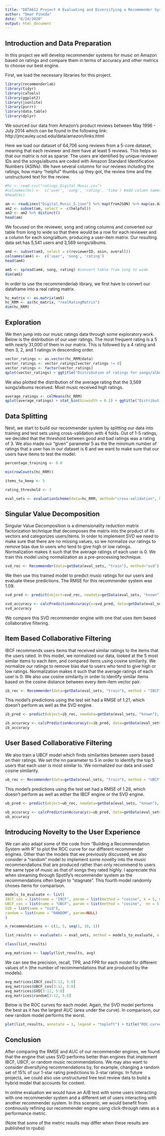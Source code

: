 ---
title: "DATA612 Project 4 Evaluating and Diversifying a Recommender System"
author: "Omar Pineda"
date: "6/24/2020"
output: html_document
---

## Introduction and Data Preparation

In this project we will develop recommender systems for music on Amazon based on ratings and compare them in terms of accuracy and other metrics to choose our best engine.

First, we load the necessary libraries for this project.

```{r load}
library(recommenderlab)
library(tidyr)
library(caTools)
library(ggplot2)
library(jsonlite)
library(purrr)
library(data.table)
library(dplyr)
```

We sourced our data from Amazon's product reviews between May 1996 - July 2014 which can be found in the following link: http://jmcauley.ucsd.edu/data/amazon/links.html

Here we load our dataset of 64,706 song reviews from a 5-core dataset, meaning that each reviewer and item have at least 5 reviews. This helps so that our matrix is not as sparse. The users are identified by unique reviewer IDs and the songs/albums are coded with Amazon Standard Identification Numbers (ASINs). We have several columns for our reviews including the ratings, how many "helpful" thumbs up they got, the review time and the unstructured text for the review.

```{r}
#hc <- read.csv("ratings_Digital_Music.csv")
#colnames(hc) <-  c('user', 'song', 'rating', 'time') #add column names
#head(hc)

am <- readLines("Digital_Music_5.json") %>% map(fromJSON) %>% map(as.data.table) %>% rbindlist(fill = TRUE)
am2 <- subset(am, select = -c(helpful))
am3 <- am2 %>% distinct()
head(am)
```

We focused on the reviewer, song and rating columns and converted our table from long to wide so that there would be a row for each reviewer and a column for each song/album, producing a user-item matrix. Our resulting data set has 5,541 users and 3,569 songs/albums.

```{r}
am4 <- subset(am3, select = c(reviewerID, asin, overall))
colnames(am4) <-  c('user', 'song', 'rating')
head(am4)
```

```{r}
am5 <- spread(am4, song, rating) #convert table from long to wide
dim(am5)
```

In order to use the recommenderlab library, we first have to convert our dataframe into a real rating matrix.

```{r}
hc_matrix <- as.matrix(am5)
hc_RRM <- as(hc_matrix, "realRatingMatrix")
dim(hc_RRM)
```

## Exploration

We then jump into our music ratings data through some exploratory work. Below is the distribution of our user ratings. The most frequent rating is a 5 with nearly 31,000 of them in our matrix. This is followed by a 4 rating and then 3, 2, and 1 ratings in descending order.

```{r}
vector_ratings <- as.vector(hc_RRM@data)
vector_ratings <- vector_ratings[vector_ratings != 0]
vector_ratings <- factor(vector_ratings)
qplot(vector_ratings) + ggtitle("Distribution of ratings for songs/albums on Amazon")
```

We also plotted the distribution of the average rating that the 3,569 songs/albums received. Most music received high ratings.

```{r}
average_ratings <- colMeans(hc_RRM)
qplot(average_ratings) + stat_bin(binwidth = 0.1) + ggtitle("Distribution of the average music rating")
```

## Data Splitting

Next, we start to build our recommender system by splitting our data into training and test sets using cross-validation with 4 folds. Out of 1-5 ratings, we decided that the threshold between good and bad ratings was a rating of 3. We also made our "given" parameter 5 as the the minimum number of ratings that a user has in our dataset is 6 and we want to make sure that our users have items to test the model.

```{r}
percentage_training <- 0.8

min(rowCounts(hc_RRM))

items_to_keep <- 5

rating_threshold <- 3

eval_sets <- evaluationScheme(data=hc_RRM, method="cross-validation", k=4, given=items_to_keep, goodRating=rating_threshold)
```

## Singular Value Decomposition

Singular Value Decomposition is a dimensionality reduction matrix factorization technique that decomposes the matrix into the product of its vectors and categorizes users/items. In order to implement SVD we need to make sure that there are no missing values, so we normalize our ratings to remove bias due to users who tend to give high or low ratings. Normalization makes it such that the average ratings of each user is 0. We train this model using normalization as a pre-processing technique.

```{r}
svd_rec <- Recommender(data=getData(eval_sets, "train"), method="svd")
```

We then use this trained model to predict music ratings for our users and evaluate these predictions. The RMSE for this recommender system was 1.09.

```{r}
svd_pred <- predict(object=svd_rec, newdata=getData(eval_sets, "known"), n=5, type="ratings")
```

```{r}
svd_accuracy <- calcPredictionAccuracy(x=svd_pred, data=getData(eval_sets, "unknown"), byUser=FALSE)
svd_accuracy
```

We compare this SVD recommender engine with one that uses item based collaborative filtering. 

## Item Based Collaborative Filtering

IBCF recommends users items that received similar ratings to the items that the users rated. In this model, we normalized our data, looked at the 5 most similar items to each item, and compared items using cosine similarity. We normalize our ratings to remove bias due to users who tend to give high or low ratings. Normalization makes it such that the average ratings of each user is 0. We also use cosine similarity in order to identify similar items based on the cosine distance between every item-item vector pair.

```{r}
ib_rec <- Recommender(data=getData(eval_sets, "train"), method = "IBCF", parameter = list(k = 5, normalize = "center", method = "cosine"))
```

This model's predictions using the test set had a RMSE of 1.21, which doesn't perform as well as the SVD engine.

```{r}
ib_pred <- predict(object=ib_rec, newdata=getData(eval_sets, "known"), n=5, type="ratings")
```

```{r}
ib_accuracy <- calcPredictionAccuracy(x=ib_pred, data=getData(eval_sets, "unknown"), byUser=FALSE)
ib_accuracy
```

## User Based Collaborative Filtering

We also train a UBCF model which finds similarities between users based on their ratings. We set the nn parameter to 5 in order to identify the top 5 users that each user is most similar to. We normalized our data and used cosine similarity.

```{r}
ub_rec <- Recommender(data=getData(eval_sets, "train"), method = "UBCF", parameter = list(nn = 5, normalize = "center", method = "cosine"))
```

This model's predictions using the test set had a RMSE of 1.28, which doesn't perform as well as either the IBCF engine or the SVD engine.

```{r}
ub_pred <- predict(object=ub_rec, newdata=getData(eval_sets, "known"), n=5, type="ratings")
```

```{r}
ub_accuracy <- calcPredictionAccuracy(x=ub_pred, data=getData(eval_sets, "unknown"), byUser=FALSE)
ub_accuracy
```

## Introducing Novelty to the User Experience

We can also adapt some of the code from "Building a Recommendation System with R" to plot the ROC curve for our different recommender engines. Other than the models that we previously discussed, we also consider a "random" model to implement some novelty into the music recommendations that are produced rather than only recommend to users the same type of music as that of songs they rated highly. I appreciate this when streaming through Spotify's recommender system as the recommendations often begin to "stagnate". This fourth model randomly choses items for comparison.

```{r}
models_to_evaluate <- list(
IBCF_cos = list(name = "IBCF", param = list(method = "cosine", k = 5, normalize = "center")),
UBCF_cos = list(name = "UBCF", param = list(method = "cosine",  nn = 5, normalize = "center")),
SVD = list(name = "svd"),
random = list(name = "RANDOM", param=NULL)
)

n_recommendations <- c(1, 5, seq(1, 10, 1))

list_results <- evaluate(x = eval_sets, method = models_to_evaluate, n = n_recommendations)

class(list_results)
```

```{r}
avg_matrices <- lapply(list_results, avg)
```

We can see the precision, recall, TPR, and FPR for each model for different values of n (the number of recommendations that are produced by the models).

```{r}
avg_matrices$IBCF_cos[3:12, 5:8]
avg_matrices$UBCF_cos[3:12, 5:8]
avg_matrices$SVD[3:12, 5:8]
avg_matrices$random[3:12, 5:8]
```

Below is the ROC curves for each model. Again, the SVD model performs the best as it has the largest AUC (area under the curve). In comparison, our new random model performs the worst.

```{r}
plot(list_results, annotate = 1, legend = "topleft") + title("ROC curve")
```


## Conclusion

After comparing the RMSE and AUC of our recommender engines, we found that the engine that uses SVD performs better than engines that implement IBCF, UBCF, or random music recommendations. We may also want to consider diversifying recommendations by, for example, changing a random set of 15% of our 1-star rating predictions to 3-star ratings. In future projects, we could also use unstructured free text review data to build a hybrid model that accounts for content.

In online evaluation we would have an A/B test with some users interacting with one recommender system and a different set of users interacting with another recommender system. In this scenario, we would benefit from continously refining our recommender engine using click-through rates as a performance metric.

(Note that some of the metric results may differ when these results are published to rpubs)